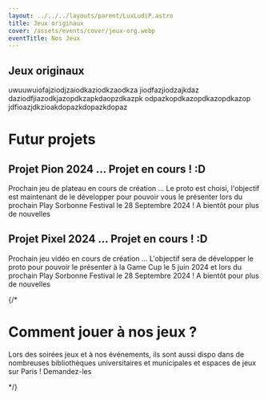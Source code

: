 ```yaml
---
layout: ../../../layouts/parent/LuxLudiP.astro
title: Jeux originaux
cover: /assets/events/cover/jeux-org.webp
eventTitle: Nos Jeux
---
```



<Section>

# Jeux originaux

<ColorLigne />

uwuuwuiofajziodjzaiodkaziodkzaodkza jiodfazjiodzajkdaz
daziodfjiazodkjazopdkzapkdaopzdkazpk odpazkopdkazopdkazopdkazop jdfioazjdkzioakdopazkdopazkdopaz

</Section>

<SectionB>

# Futur projets

<ColorLigne />

## Projet Pion 2024 … Projet en cours ! :D

Prochain jeu de plateau en cours de création … Le proto est choisi, l'objectif est maintenant de le développer pour pouvoir vous le présenter lors du prochain Play Sorbonne Festival le 28 Septembre 2024 ! A bientôt pour plus de nouvelles

## Projet Pixel 2024 … Projet en cours ! :D

Prochain jeu vidéo en cours de création … L'objectif sera de développer le proto pour pouvoir le présenter à la Game Cup le 5 juin 2024 et lors du prochain Play Sorbonne Festival le 28 Septembre 2024 ! A bientôt pour plus de nouvelles

</SectionB>

{/*

<SectionB>

# Comment jouer à nos jeux ?

<ColorLigne />

Lors des soirées jeux et à nos événements, ils sont aussi dispo dans de nombreuses bibliothèques universitaires et municipales et espaces de jeux sur Paris ! Demandez-les


</SectionB>

*/}